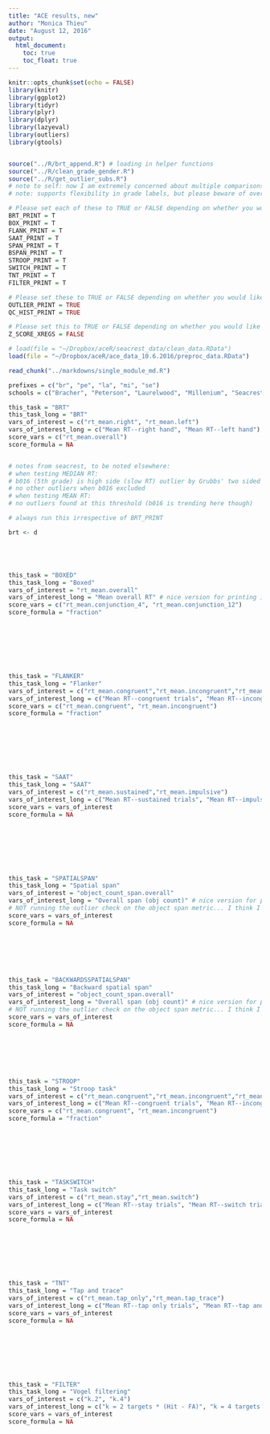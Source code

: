 ```yaml
---
title: "ACE results, new"
author: "Monica Thieu"
date: "August 12, 2016"
output:
  html_document:
    toc: true
    toc_float: true
---
```


```r
knitr::opts_chunk$set(echo = FALSE)
library(knitr)
library(ggplot2)
library(tidyr)
library(plyr)
library(dplyr)
library(lazyeval)
library(outliers)
library(gtools)


source("../R/brt_append.R") # loading in helper functions
source("../R/clean_grade_gender.R")
source("../R/get_outlier_subs.R")
# note to self: now I am extremely concerned about multiple comparisons... I'll do an FDR using n = n_modules * n_varspermodule at some point?
# note: supports flexibility in grade labels, but please beware of over-interpreting gradewise differences when N by grade is low
```

```r
# Please set each of these to TRUE or FALSE depending on whether you would like info on the module printed to the summary document.
BRT_PRINT = T
BOX_PRINT = T
FLANK_PRINT = T
SAAT_PRINT = T
SPAN_PRINT = T
BSPAN_PRINT = T
STROOP_PRINT = T
SWITCH_PRINT = T
TNT_PRINT = T
FILTER_PRINT = T

# Please set these to TRUE or FALSE depending on whether you would like outlier checking info or quality control histograms printed for ALL modules or not. Even if these are set to TRUE, they will not print for modules which have been turned off (set as FALSE) in the above block.
OUTLIER_PRINT = TRUE
QC_HIST_PRINT = TRUE

# Please set this to TRUE or FALSE depending on whether you would like ALL continuous x-regressors z-scored. They will always be mean-centered; this just z-scores them by further dividing them by std dev.
Z_SCORE_XREGS = FALSE
```


```r
# load(file = "~/Dropbox/aceR/seacrest_data/clean_data.RData")
load(file = "~/Dropbox/aceR/ace_data_10.6.2016/preproc_data.RData")
```

```r
read_chunk("../markdowns/single_module_md.R")
```

```r
prefixes = c("br", "pe", "la", "mi", "se")
schools = c("Bracher", "Peterson", "Laurelwood", "Millenium", "Seacrest")
```


```r
this_task = "BRT"
this_task_long = "BRT"
vars_of_interest = c("rt_mean.right", "rt_mean.left")
vars_of_interest_long = c("Mean RT--right hand", "Mean RT--left hand") # nice version for printing in graphs
score_vars = c("rt_mean.overall")
score_formula = NA
```

```r
```

```r
# notes from seacrest, to be noted elsewhere:
# when testing MEDIAN RT:
# b016 (5th grade) is high side (slow RT) outlier by Grubbs' two sided test (p = .020)
# no other outliers when b016 excluded
# when testing MEAN RT:
# no outliers found at this threshold (b016 is trending here though)
```

```r
# always run this irrespective of BRT_PRINT
```

```r
brt <- d
```

```r
```

```r
```

```r
```

```r
```

```r
this_task = "BOXED"
this_task_long = "Boxed"
vars_of_interest = "rt_mean.overall"
vars_of_interest_long = "Mean overall RT" # nice version for printing in graphs
score_vars = c("rt_mean.conjunction_4", "rt_mean.conjunction_12")
score_formula = "fraction"
```

```r
```

```r
```

```r
```

```r
```

```r
```

```r
```

```r
```

```r
this_task = "FLANKER"
this_task_long = "Flanker"
vars_of_interest = c("rt_mean.congruent","rt_mean.incongruent","rt_mean.cost")
vars_of_interest_long = c("Mean RT--congruent trials", "Mean RT--incongruent trials", "Mean cost of incongruence on RT") # nice version for printing in graphs
score_vars = c("rt_mean.congruent", "rt_mean.incongruent")
score_formula = "fraction"
```

```r
```

```r
```

```r
```

```r
```

```r
```

```r
```

```r
```

```r
this_task = "SAAT"
this_task_long = "SAAT"
vars_of_interest = c("rt_mean.sustained","rt_mean.impulsive")
vars_of_interest_long = c("Mean RT--sustained trials", "Mean RT--impulsive trials") # nice version for printing in graphs
score_vars = vars_of_interest
score_formula = NA
```

```r
```

```r
```

```r
```

```r
```

```r
```

```r
```

```r
```

```r
this_task = "SPATIALSPAN"
this_task_long = "Spatial span"
vars_of_interest = "object_count_span.overall"
vars_of_interest_long = "Overall span (obj count)" # nice version for printing in graphs
# NOT running the outlier check on the object span metric... I think I broke grubbs.test
score_vars = vars_of_interest
score_formula = NA
```

```r
```

```r
```

```r
```

```r
```

```r
```

```r
```

```r
this_task = "BACKWARDSSPATIALSPAN"
this_task_long = "Backward spatial span"
vars_of_interest = "object_count_span.overall"
vars_of_interest_long = "Overall span (obj count)" # nice version for printing in graphs
# NOT running the outlier check on the object span metric... I think I broke grubbs.test
score_vars = vars_of_interest
score_formula = NA
```

```r
```

```r
```

```r
```

```r
```

```r
```

```r
```


```r
this_task = "STROOP"
this_task_long = "Stroop task"
vars_of_interest = c("rt_mean.congruent","rt_mean.incongruent","rt_mean.cost")
vars_of_interest_long = c("Mean RT--congruent trials", "Mean RT--incongruent trials", "Mean cost of incongruence on RT") # nice version for printing in graphs
score_vars = c("rt_mean.congruent", "rt_mean.incongruent")
score_formula = "fraction"
```

```r
```

```r
```

```r
```

```r
```

```r
```

```r
```

```r
```

```r
this_task = "TASKSWITCH"
this_task_long = "Task switch"
vars_of_interest = c("rt_mean.stay","rt_mean.switch")
vars_of_interest_long = c("Mean RT--stay trials", "Mean RT--switch trials") # nice version for printing in graphs
score_vars = vars_of_interest 
score_formula = NA
```

```r
```

```r
```

```r
```

```r
```

```r
```

```r
```

```r
```

```r
this_task = "TNT"
this_task_long = "Tap and trace"
vars_of_interest = c("rt_mean.tap_only","rt_mean.tap_trace")
vars_of_interest_long = c("Mean RT--tap only trials", "Mean RT--tap and trace trials") # nice version for printing in graphs
score_vars = vars_of_interest
score_formula = NA
```

```r
```

```r
```

```r
```

```r
```

```r
```

```r
```

```r
```

```r
this_task = "FILTER"
this_task_long = "Vogel filtering"
vars_of_interest = c("k.2", "k.4")
vars_of_interest_long = c("k = 2 targets * (Hit - FA)", "k = 4 targets * (Hit - FA)") # nice version for printing in graphs
score_vars = vars_of_interest
score_formula = NA
```

```r
```

```r
```

```r
```

```r
```

```r
```

```r
```

```r
```